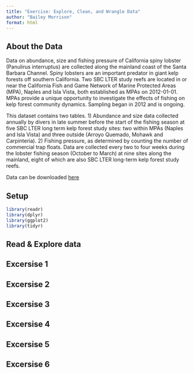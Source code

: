 ```yaml
---
title: "Exercise: Explore, Clean, and Wrangle Data"
author: "Bailey Morrison"
format: html
---
```


## About the Data
Data on abundance, size and fishing pressure of California spiny lobster (Panulirus interruptus) are collected along the mainland coast of the Santa Barbara Channel. Spiny lobsters are an important predator in giant kelp forests off southern California. Two SBC LTER study reefs are located in or near the California Fish and Game Network of Marine Protected Areas (MPA), Naples and Isla Vista, both established as MPAs on 2012-01-01. MPAs provide a unique opportunity to investigate the effects of fishing on kelp forest community dynamics. Sampling began in 2012 and is ongoing.

This dataset contains two tables. 1) Abundance and size data collected annually by divers in late summer before the start of the fishing season at five SBC LTER long term kelp forest study sites: two within MPAs (Naples and Isla Vista) and three outside (Arroyo Quemado, Mohawk and Carpinteria). 2) Fishing pressure, as determined by counting the number of commercial trap floats. Data are collected every two to four weeks during the lobster fishing season (October to March) at nine sites along the mainland, eight of which are also SBC LTER long-term kelp forest study reefs.

Data can be downloaded [here](https://portal.edirepository.org/nis/mapbrowse?packageid=knb-lter-sbc.77.8)

## Setup
```r
library(readr)
library(dplyr)
library(ggplot2)
library(tidyr)
```

## Read & Explore data
## Excersise 1

## Excersise 2
## Excersise 3
## Excersise 4
## Excersise 5
## Excersise 6


